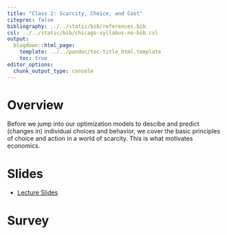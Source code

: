 ```yaml
---
title: "Class 2: Scarcity, Choice, and Cost"
citeproc: false
bibliography: ../../static/bib/references.bib
csl: ../../static/bib/chicago-syllabus-no-bib.csl
output:
  blogdown::html_page:
    template: ../../pandoc/toc-title_html.template
    toc: true
editor_options: 
  chunk_output_type: console
---
```


# Overview

Before we jump into our optimization models to descibe and predict (changes in) individual choices and behavior, we cover the basic principles of choice and action in a world of scarcity. This is what motivates economics.

# Slides

- [<i class="fas fa-external-link-square-alt"></i> Lecture Slides](/slides/1.2-slides.html)

# Survey


